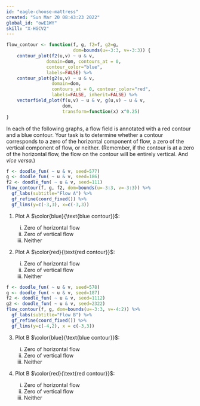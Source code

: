 ```yaml
---
id: "eagle-choose-mattress"
created: "Sun Mar 20 08:43:23 2022"
global_id: "owE1WY"
skill: "X-HGCV2"
---
```




```r
flow_contour <- function(f, g, f2=f, g2=g, 
                         dom=bounds(u=-3:3, v=-3:3)) {
    contour_plot(f2(u,v) ~ u & v, 
               domain=dom, contours_at = 0,
               contour_color="blue", 
               labels=FALSE) %>%
    contour_plot(g2(u,v) ~ u & v, 
                 domain=dom,
                 contours_at = 0, contour_color="red",
                 labels=FALSE, inherit=FALSE) %>%
    vectorfield_plot(f(u,v) ~ u & v, g(u,v) ~ u & v, 
                     dom, 
                     transform=function(x) x^0.25) 
}
```

In each of the following graphs, a flow field is annotated with a red contour and a blue contour. Your task is to determine whether a contour corresponds to a zero of the horizontal component of flow, a zero of the vertical component of flow, or neither. (Remember, if the contour is at a zero of the horizontal flow, the flow on the contour will be entirely vertical. And *vice versa*.)

```r
f <- doodle_fun( ~ u & v, seed=577)
g <- doodle_fun( ~ u & v, seed=186)
f2 <- doodle_fun( ~ u & v, seed=111)
flow_contour(f, g, f2, dom=bounds(u=-3:3, v=-3:3)) %>%
  gf_labs(subtitle="Flow A") %>%
  gf_refine(coord_fixed()) %>%
  gf_lims(y=c(-3,3), x=c(-3,3))

```
1. Plot A $\color{blue}{\text{blue contour}}$:

    i. Zero of horizontal flow
    ii. Zero of vertical flow
    iii. Neither <!-- Correct -->

2. Plot A $\color{red}{\text{red contour}}$:

    i. Zero of horizontal flow
    ii. Zero of vertical flow <!-- Correct -->
    iii. Neither

```r
f <- doodle_fun( ~ u & v, seed=578)
g <- doodle_fun( ~ u & v, seed=187)
f2 <- doodle_fun( ~ u & v, seed=1112)
g2 <- doodle_fun( ~ u & v, seed=2322)
flow_contour(f, g, dom=bounds(u=-3:3, v=-4:2)) %>%
  gf_labs(subtitle="Flow B") %>%
  gf_refine(coord_fixed()) %>%
  gf_lims(y=c(-4,2), x = c(-3,3))
```

3. Plot B $\color{blue}{\text{blue contour}}$:

    i. Zero of horizontal flow
    ii. Zero of vertical flow
    iii. Neither <!-- Correct -->

4. Plot B $\color{red}{\text{red contour}}$:

    i. Zero of horizontal flow
    ii. Zero of vertical flow <!-- Correct -->
    iii. Neither
